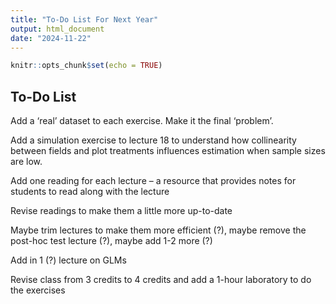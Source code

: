 ```yaml
---
title: "To-Do List For Next Year"
output: html_document
date: "2024-11-22"
---
```


```r
knitr::opts_chunk$set(echo = TRUE)
```

## To-Do List

Add a 'real' dataset to each exercise. Make it the final 'problem'. 

Add a simulation exercise to lecture 18 to understand how collinearity between fields and plot treatments influences estimation when sample sizes are low.

Add one reading for each lecture -- a resource that provides notes for students to read along with the lecture

Revise readings to make them a little more up-to-date

Maybe trim lectures to make them more efficient (?), maybe remove the post-hoc test lecture (?), maybe add 1-2 more (?)

Add in 1 (?) lecture on GLMs

Revise class from 3 credits to 4 credits and add a 1-hour laboratory to do the exercises